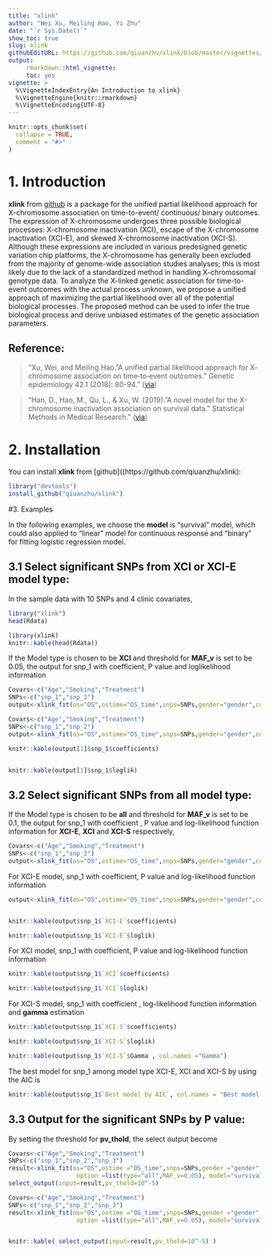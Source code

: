 ---
title: "xlink"
author: "Wei Xu, Meiling Hao, Yi Zhu"
date: "`r Sys.Date()`"
show_toc: true
slug: xlink
githubEditURL: https://github.com/qiuanzhu/xlink/blob/master/vignettes/xlink.Rmd
output: 
     rmarkdown::html_vignette:
     toc: yes
vignette: >
  %\VignetteIndexEntry{An Introduction to xlink}
  %\VignetteEngine{knitr::rmarkdown}
  %\VignetteEncoding{UTF-8}
---

```{r setup, include = FALSE}
knitr::opts_chunk$set(
  collapse = TRUE,
  comment = "#>"
)
```

# 1. Introduction
**xlink** from [github](https://github.com/qiuanzhu/xlink) is a package for the unified partial likelihood approach for X-chromosome association on time-to-event/ continuous/ binary outcomes. The expression of X-chromosome undergoes three possible biological processes: X-chromosome inactivation (XCI), escape of the X-chromosome inactivation (XCI-E), and skewed X-chromosome inactivation (XCI-S). Although these expressions are included in various predesigned genetic variation chip platforms, the X-chromosome has generally been excluded from the majority of genome-wide association studies analyses; this is most likely due to the lack of a standardized method in handling X-chromosomal genotype data. To analyze the X-linked genetic association for time-to-event outcomes with the actual process unknown, we propose a unified approach of maximizing the partial likelihood over all of the potential biological processes. The proposed method can be used to infer the true biological process and derive unbiased estimates of the genetic association parameters.

## Reference:
> "Xu, Wei, and Meiling Hao. "A unified partial likelihood approach for X‐chromosome association on time‐to‐event outcomes." Genetic epidemiology 42.1 (2018): 80-94." ([via](https://onlinelibrary.wiley.com/doi/abs/10.1002/gepi.22097))

> "Han, D., Hao, M., Qu, L., & Xu, W. (2019). ”A novel model for the X-chromosome inactivation association on survival data." Statistical Methods in Medical Research." 
([via](https://www.ncbi.nlm.nih.gov/pubmed/31258049))

# 2. Installation
You can install **xlink** from [github]((https://github.com/qiuanzhu/xlink):

```{r eval=FALSE}
library("devtools")
install_github("qiuanzhu/xlink")

```


#3. Examples


In the following examples, we choose the **model** is "survival" model, which could also applied to "linear" model for continuous response and "binary" for fitting logistic regression model.


## 3.1 Select significant SNPs from XCI or XCI-E model type:
In the sample data with 10 SNPs and 4 clinic covariates, 
```{r eval=FALSE}
library("xlink")
head(Rdata)

```


```{r, echo=FALSE, results='asis'}
library(xlink)
knitr::kable(head(Rdata))
```

If the Model type is chosen to be **XCI** and threshold for **MAF_v** is set to be 0.05, the output for snp_1 with coefficient, P value and loglikelihood information

```{r eval=FALSE}
Covars<-c("Age","Smoking","Treatment")
SNPs<-c("snp_1","snp_2")
output<-xlink_fit(os="OS",ostime="OS_time",snps=SNPs,gender="gender",covars=Covars, option =list(type="XCI",MAF_v=0.05),model="survival",data = Rdata)

```

```{r echo=FALSE, results='asis'}
Covars<-c("Age","Smoking","Treatment")
SNPs<-c("snp_1","snp_2")
output<-xlink_fit(os="OS",ostime="OS_time",snps=SNPs,gender="gender",covars=Covars, option =list(type="XCI",MAF_v=0.05),model="survival",data = Rdata)

```

```{r echo=FALSE, results='asis'}
knitr::kable(output[1]$snp_1$coefficients)


knitr::kable(output[1]$snp_1$loglik)

```


## 3.2 Select significant SNPs from all model type:

If the Model type is chosen to be **all**  and threshold for **MAF_v** is set to be 0.1, the output for snp_1 with coefficient , P value and log-likelihood function information for **XCI-E**, **XCI** and **XCI-S** respectively,

```{r eval=FALSE}
Covars<-c("Age","Smoking","Treatment")
SNPs<-c("snp_1","snp_2")
output<-xlink_fit(os="OS",ostime="OS_time",snps=SNPs,gender="gender",covars=Covars, option =list(type="all",MAF_v=0.05),model="survival",data = Rdata)

```

For XCI-E model, snp_1 with coefficient, P value and log-likelihood function information

```{r echo=FALSE, results='asis'}
output<-xlink_fit(os="OS",ostime="OS_time",snps=SNPs,gender="gender",covars=Covars, option =list(MAF_v=0.1),model="survival",data = Rdata)


knitr::kable(output$snp_1$`XCI-E`$coefficients)

knitr::kable(output$snp_1$`XCI-E`$loglik)

```


For XCI model, snp_1 with coefficient, P value and log-likelihood function information

```{r echo=FALSE, results='asis'}

knitr::kable(output$snp_1$`XCI`$coefficients)

knitr::kable(output$snp_1$`XCI`$loglik)

```


For XCI-S model, snp_1 with coefficient , log-likelihood function information and **gamma** estimation

```{r echo=FALSE, results='asis'}

knitr::kable(output$snp_1$`XCI-S`$coefficients)

knitr::kable(output$snp_1$`XCI-S`$loglik)

knitr::kable(output$snp_1$`XCI-S`$Gamma , col.names ="Gamma")

```

The best model for snp_1 among model type XCI-E, XCI and XCI-S by using the AIC is 

```{r echo=FALSE, results='asis'}

knitr::kable(output$snp_1$`Best model by AIC`, col.names = "Best model by AIC" )


```


 
## 3.3 Output for the significant SNPs by P value:
By setting the threshold for **pv_thold**, the select output become 

```{r eval=FALSE}
Covars<-c("Age","Smoking","Treatment")
SNPs<-c("snp_1","snp_2","snp_3")
result<-xlink_fit(os="OS",ostime ="OS_time",snps=SNPs,gender ="gender",covars=Covars, 
                   option =list(type="all",MAF_v=0.05), model="survival", data = Rdata)
select_output(input=result,pv_thold=10^-5)

```

```{r echo=FALSE, results='asis'}
Covars<-c("Age","Smoking","Treatment")
SNPs<-c("snp_1","snp_2","snp_3")
result<-xlink_fit(os="OS",ostime ="OS_time",snps=SNPs,gender ="gender",covars=Covars, 
                   option =list(type="all",MAF_v=0.05), model="survival", data = Rdata)


knitr::kable( select_output(input=result,pv_thold=10^-5) )

```
